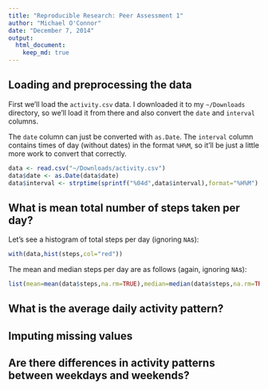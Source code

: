 ```yaml
---
title: "Reproducible Research: Peer Assessment 1"
author: "Michael O'Connor"
date: "December 7, 2014"
output:
  html_document:
    keep_md: true
---
```


## Loading and preprocessing the data

First we'll load the `activity.csv` data.  I downloaded it to my
`~/Downloads` directory, so we'll load it from there and also convert
the `date` and `interval` columns.

The `date` column can just be converted with `as.Date`.  The
`interval` column contains times of day (without dates) in the format
`%H%M`, so it'll be just a little more work to convert that correctly. 

```r
data <- read.csv("~/Downloads/activity.csv")
data$date <- as.Date(data$date)
data$interval <- strptime(sprintf("%04d",data$interval),format="%H%M")
```

## What is mean total number of steps taken per day?

Let's see a histogram of total steps per day (ignoring `NA`s):

```r
with(data,hist(steps,col="red"))
```

The mean and median steps per day are as follows (again, ignoring
`NA`s):

```r
list(mean=mean(data$steps,na.rm=TRUE),median=median(data$steps,na.rm=TRUE))
```


## What is the average daily activity pattern?



## Imputing missing values



## Are there differences in activity patterns between weekdays and weekends?

